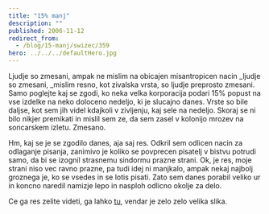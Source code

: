 ```yaml
---
title: "15% manj"
description: ""
published: 2006-11-12
redirect_from:
  - /blog/15-manj/swizec/359
hero: ../../../defaultHero.jpg
---
```


Ljudje so zmesani, ampak ne mislim na obicajen misantropicen nacin \_ljudje so zmesani, \_mislim resno, kot zivalska vrsta, so ljudje preprosto zmesani. Samo poglejte kaj se zgodi, ko neka velka korporacija podari 15% popust na vse izdelke na neko doloceno nedeljo, ki je slucajno danes. Vrste so bile daljse, kot sem jih videl kdajkoli v zivljenju, kaj sele na nedeljo. Skoraj se ni bilo nikjer premikati in mislil sem ze, da sem zasel v kolonijo mrozev na soncarskem izletu. Zmesano.

Hm, kaj se je se zgodilo danes, aja saj res. Odkril sem odlicen nacin za odlaganje pisanja, zanimivo je koliko se povprecen pisatelj v bistvu potrudi samo, da bi se izognil strasnemu sindormu prazne strani. Ok, je res, moje strani niso vec ravno prazne, pa tudi idej ni manjkalo, ampak nekaj najbolj groznega je, ko se vsedes in se lotis pisati. Zato sem danes porabil veliko ur in koncno naredil namizje lepo in nasploh odlicno okolje za delo.

Ce ga res zelite videti, ga lahko [tu](https://swizec.com/MyScreenie.png), vendar je zelo zelo velika slika.
